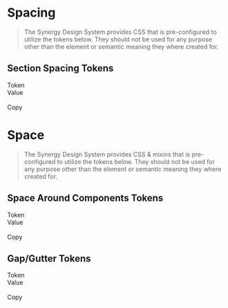 
<Meta title="Docs/Developers/Tokens/Space"/>

# Spacing

> The Synergy Design System provides CSS that is pre-configured to utilize the tokens below. They should not be used for any purpose other than the element or semantic meaning they where created for.

## Section Spacing Tokens

<div className="table token margin-top">
  <div>
    <div>Token</div>
    <div>Value</div>
    <div>&nbsp;</div>
    <div>Copy</div>
  </div>
  <TokenList tokens={theme.semantic.spacing.section} prefix="--sds-semantic-spacing-section"></TokenList>
</div>

# Space

> The Synergy Design System provides CSS & mixins that is pre-configured to utilize the tokens below. They should not be used for any purpose other than the element or semantic meaning they where created for.

## Space Around Components Tokens

<div className="table token margin-top">
  <div>
    <div>Token</div>
    <div>Value</div>
    <div>&nbsp;</div>
    <div>Copy</div>
  </div>
  <TokenList tokens={theme.semantic.spacing.around.component} prefix="--sds-semantic-spacing-around-component"></TokenList>
</div>

## Gap/Gutter Tokens

<div className="table token margin-top">
  <div>
    <div>Token</div>
    <div>Value</div>
    <div>&nbsp;</div>
    <div>Copy</div>
  </div>
  <TokenList tokens={theme.semantic.spacing.gap.component} prefix="--sds-semantic-spacing-gap-component"></TokenList>
</div>